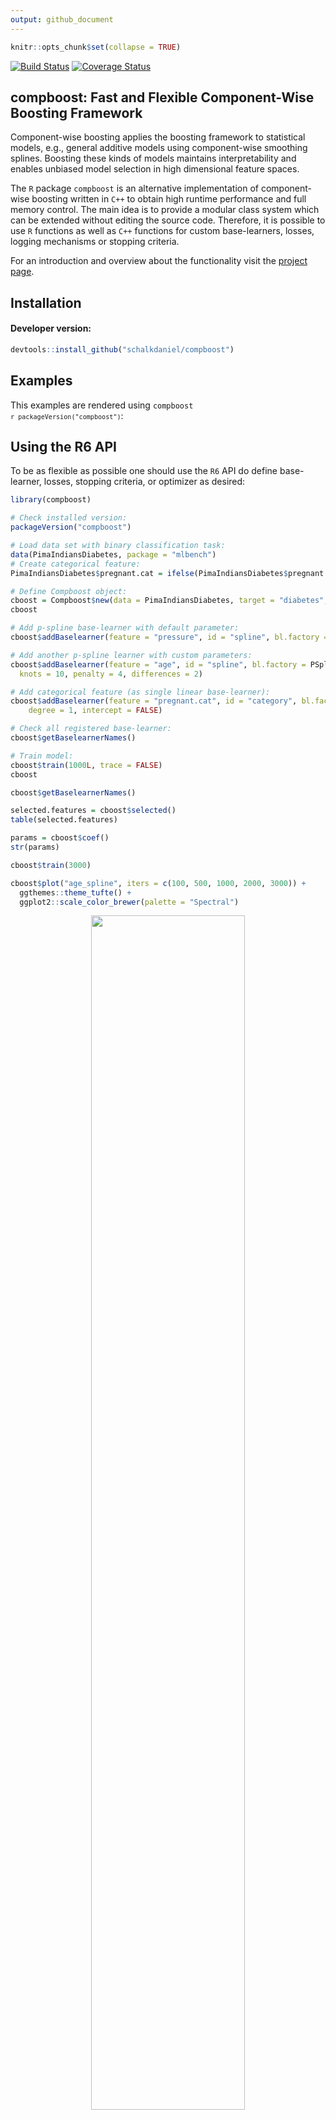 ```yaml
---
output: github_document
---
```


```r
knitr::opts_chunk$set(collapse = TRUE)
```

[![Build Status](https://travis-ci.org/schalkdaniel/compboost.svg?branch=master)](https://travis-ci.org/schalkdaniel/compboost)
[![Coverage Status](https://coveralls.io/repos/github/schalkdaniel/compboost/badge.svg?branch=master)](https://coveralls.io/github/schalkdaniel/compboost?branch=master)

## compboost: Fast and Flexible Component-Wise Boosting Framework

Component-wise boosting applies the boosting framework to
statistical models, e.g., general additive models using component-wise smoothing 
splines. Boosting these kinds of models maintains interpretability and enables 
unbiased model selection in high dimensional feature spaces. 

The `R` package `compboost` is an alternative implementation of component-wise
boosting written in `C++` to obtain high runtime
performance and full memory control. The main idea is to provide a modular
class system which can be extended without editing the
source code. Therefore, it is possible to use `R` functions as well as
`C++` functions for custom base-learners, losses, logging mechanisms or 
stopping criteria. 

For an introduction and overview about the functionality visit the [project page](https://schalkdaniel.github.io/compboost/).

## Installation

#### Developer version:

```r
devtools::install_github("schalkdaniel/compboost")
```

## Examples

This examples are rendered using <code>compboost `r packageVersion("compboost")`</code>:

## Using the R6 API

To be as flexible as possible one should use the `R6` API do define base-learner, losses, stopping criteria, or optimizer as desired:

```r
library(compboost)

# Check installed version:
packageVersion("compboost")

# Load data set with binary classification task:
data(PimaIndiansDiabetes, package = "mlbench")
# Create categorical feature:
PimaIndiansDiabetes$pregnant.cat = ifelse(PimaIndiansDiabetes$pregnant == 0, "no", "yes")

# Define Compboost object:
cboost = Compboost$new(data = PimaIndiansDiabetes, target = "diabetes", loss = QuadraticLoss$new())
cboost

# Add p-spline base-learner with default parameter:
cboost$addBaselearner(feature = "pressure", id = "spline", bl.factory = PSplineBlearner)

# Add another p-spline learner with custom parameters:
cboost$addBaselearner(feature = "age", id = "spline", bl.factory = PSplineBlearner, degree = 3, 
  knots = 10, penalty = 4, differences = 2)

# Add categorical feature (as single linear base-learner):
cboost$addBaselearner(feature = "pregnant.cat", id = "category", bl.factory = PolynomialBlearner,
	degree = 1, intercept = FALSE)

# Check all registered base-learner:
cboost$getBaselearnerNames()

# Train model:
cboost$train(1000L, trace = FALSE)
cboost

cboost$getBaselearnerNames()

selected.features = cboost$selected()
table(selected.features)

params = cboost$coef()
str(params)

cboost$train(3000)

cboost$plot("age_spline", iters = c(100, 500, 1000, 2000, 3000)) +
  ggthemes::theme_tufte() + 
  ggplot2::scale_color_brewer(palette = "Spectral")
```
<p align="center">
  <img src="Readme_files/figure-gfm/cboost-1.png" width="70%" />
</p>

## Using Wrapper Functions

If you are interested in wrapping each feature, for instance, with a spline base-learner, then just call the wrapper function `boostSplines()`:

```r
cboost = boostSplines(data = PimaIndiansDiabetes, target = "diabetes", 
  loss = BinomialLoss$new(), trace = FALSE)
cboost

cboost$getBaselearnerNames()
```

## License

© 2018 [Daniel Schalk](https://danielschalk.com)

The contents of this repository are distributed under the MIT license. See below for details:

> The MIT License (MIT)
> 
> Copyright (c) 2018 Daniel Schalk
> 
> Permission is hereby granted, free of charge, to any person obtaining a copy
> of this software and associated documentation files (the "Software"), to deal
> in the Software without restriction, including without limitation the rights
> to use, copy, modify, merge, publish, distribute, sublicense, and/or sell
> copies of the Software, and to permit persons to whom the Software is
> furnished to do so, subject to the following conditions:
> 
> The above copyright notice and this permission notice shall be included in all
> copies or substantial portions of the Software.
> 
> THE SOFTWARE IS PROVIDED "AS IS", WITHOUT WARRANTY OF ANY KIND, EXPRESS OR
> IMPLIED, INCLUDING BUT NOT LIMITED TO THE WARRANTIES OF MERCHANTABILITY,
> FITNESS FOR A PARTICULAR PURPOSE AND NONINFRINGEMENT. IN NO EVENT SHALL THE
> AUTHORS OR COPYRIGHT HOLDERS BE LIABLE FOR ANY CLAIM, DAMAGES OR OTHER
> LIABILITY, WHETHER IN AN ACTION OF CONTRACT, TORT OR OTHERWISE, ARISING FROM,
> OUT OF OR IN CONNECTION WITH THE SOFTWARE OR THE USE OR OTHER DEALINGS IN THE
> SOFTWARE.

